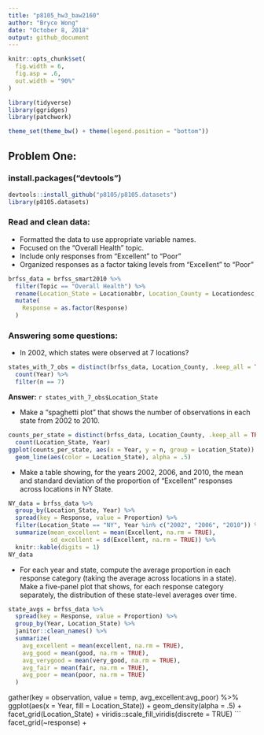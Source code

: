 ```yaml
---
title: "p8105_hw3_baw2160"
author: "Bryce Wong"
date: "October 8, 2018"
output: github_document
---
```


```r
knitr::opts_chunk$set(
  fig.width = 6,
  fig.asp = .6,
  out.width = "90%"
)

library(tidyverse)
library(ggridges)
library(patchwork)

theme_set(theme_bw() + theme(legend.position = "bottom"))
```
## Problem One:

### install.packages("devtools")
```r
devtools::install_github("p8105/p8105.datasets")
library(p8105.datasets)
```
### Read and clean data:
* Formatted the data to use appropriate variable names.
* Focused on the “Overall Health” topic.
* Include only responses from "Excellent" to "Poor"
* Organized responses as a factor taking levels from “Excellent” to “Poor”

```r
brfss_data = brfss_smart2010 %>% 
  filter(Topic == "Overall Health") %>% 
  rename(Location_State = Locationabbr, Location_County = Locationdesc, Proportion = Data_value) %>%
  mutate(
    Response = as.factor(Response)
  )
```

### Answering some questions:

* In 2002, which states were observed at 7 locations?
```r
states_with_7_obs = distinct(brfss_data, Location_County, .keep_all = TRUE) %>% 
  count(Year) %>% 
  filter(n == 7)
```

**Answer:** `r states_with_7_obs$Location_State`

* Make a “spaghetti plot” that shows the number of observations in each state from 2002 to 2010.
```r
counts_per_state = distinct(brfss_data, Location_County, .keep_all = TRUE) %>% 
  count(Location_State, Year) 
ggplot(counts_per_state, aes(x = Year, y = n, group = Location_State)) +
  geom_line(aes(color = Location_State), alpha = .5)
```

* Make a table showing, for the years 2002, 2006, and 2010, the mean and standard deviation of the proportion of “Excellent” responses across locations in NY State.
```r
NY_data = brfss_data %>% 
  group_by(Location_State, Year) %>% 
  spread(key = Response, value = Proportion) %>% 
  filter(Location_State == "NY", Year %in% c("2002", "2006", "2010")) %>% 
  summarize(mean_excellent = mean(Excellent, na.rm = TRUE),
            sd_excellent = sd(Excellent, na.rm = TRUE)) %>% 
  knitr::kable(digits = 1)
NY_data
```

* For each year and state, compute the average proportion in each response category (taking the average across locations in a state). Make a five-panel plot that shows, for each response category separately, the distribution of these state-level averages over time.
```r
state_avgs = brfss_data %>%
  spread(key = Response, value = Proportion) %>% 
  group_by(Year, Location_State) %>% 
  janitor::clean_names() %>% 
  summarize(
    avg_excellent = mean(excellent, na.rm = TRUE), 
    avg_good = mean(good, na.rm = TRUE), 
    avg_verygood = mean(very_good, na.rm = TRUE),
    avg_fair = mean(fair, na.rm = TRUE),
    avg_poor = mean(poor, na.rm = TRUE)
  ) 
```
  gather(key = observation, value = temp, avg_excellent:avg_poor) %>%
  ggplot(aes(x = Year, fill = Location_State)) + 
  geom_density(alpha = .5) + 
  facet_grid(Location_State) +
  viridis::scale_fill_viridis(discrete = TRUE)
```
  facet_grid(~response) +

